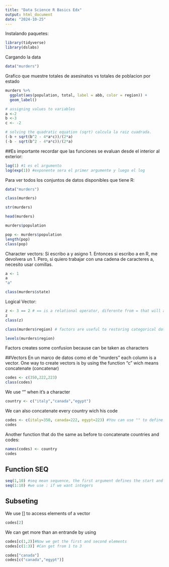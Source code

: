 ```yaml
---
title: "Data Science R Basics Edx"
output: html_document
date: "2024-10-25"
---
```


Instalando paquetes:
```r
library(tidyverse)
library(dslabs)
```

Cargando la data
```r
data("murders")
```

Grafico que muestre totales de asesinatos vs totales de poblacion por estado
```r
murders %>% 
  ggplot(aes(population, total, label = abb, color = region)) +
  geom_label()
```



```r
# assigning values to variables
a <-2
b <-3
c <- -2

# solving the quadratic equation (sqrt) calcula la raiz cuadrada.
(-b + sqrt(b^2 - 4*a*c))/(2*a)
(-b - sqrt(b^2 - 4*a*c))/(2*a)
```

##Es importante recordar que las funciones se evaluan desde el interior al exterior:
```r
log(1) #1 es el argumento
log(exp(1)) #exponente sera el primer argumente y luego el log
```

Para ver todos los conjuntos de datos disponibles que tiene R:
```r
data("murders")
```

```r
class(murders)
```

```r
str(murders)
```
```r
head(murders)
```
```r
murders$population
```

```r
pop <- murders$population
length(pop)
class(pop)
```
Character vectors: Si escribo a y asigno 1. Entonces si escribo a en R, me devolvera un 1.
Pero, si quiero trabajar con una cadena de caracteres a, necesito usar comillas.
```r
a <- 1
a
"a"
```

```r
class(murders$state)
```

Logical Vector:
```r
z <- 3 == 2 # == is a relational operator, diferente from = that will assign 2 to 3, and give us an error
z
class(z)
```

```r
class(murders$region) # factors are useful to restoring categorical data. Regions are categorical, there's four categories, that you can see with the function levels, Factors creates some confusion because can be taken as characters

levels(murders$region)
```

Factors creates some confusion because can be taken as characters

##Vectors
En un marco de datos como el de "murders" each column is a vector. One way to create vectors is by using the function "c" wich means concatenate (concatenar)
```r
codes <- c(350,222,223)
class(codes)
```
We use "" when it's a character
```r
country <- c("italy","canada","egypt") 
```

We can also concatenate every country wich his code
```r
codes <- c(italy=350, canada=222, egypt=223) #You can use "" to define the names but is exactly the same as this function
codes
```

Another function that do the same as before to concatenate countries and codes:
```r
names(codes) <- country
codes
```

## Function SEQ
```r
seq(1,10) #seq mean sequence, the first argument defines the start and the second the end of the sequence. The third arguments (1,10,1) defines the jump of the sequence
seq(1:10) #we use : if we want integers
```

## Subseting 
We use [] to access elements of a vector
```r
codes[2]
```
We can get more than an entrande by using
```r
codes[c(1,2)]#Now we get the first and second elements
codes[c(1:3)] #Can get from 1 to 3
```

```r
codes["canada"]
codes[c("canada","egypt")]
```

















